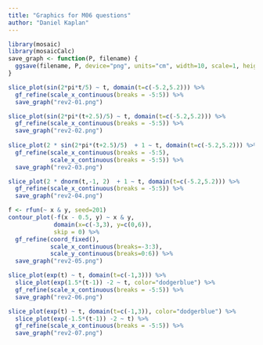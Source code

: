 ```yaml
---
title: "Graphics for M06 questions"
author: "Daniel Kaplan"
---
```


```r
library(mosaic)
library(mosaicCalc)
save_graph <- function(P, filename) {
  ggsave(filename, P, device="png", units="cm", width=10, scale=1, height=6, dpi=200)
}

```

```r
slice_plot(sin(2*pi*t/5) ~ t, domain(t=c(-5.2,5.2))) %>%
  gf_refine(scale_x_continuous(breaks = -5:5)) %>%
  save_graph("rev2-01.png")

slice_plot(sin(2*pi*(t+2.5)/5) ~ t, domain(t=c(-5.2,5.2))) %>%
  gf_refine(scale_x_continuous(breaks = -5:5)) %>%
  save_graph("rev2-02.png")
  
slice_plot(2 * sin(2*pi*(t+2.5)/5)  + 1 ~ t, domain(t=c(-5.2,5.2))) %>%
  gf_refine(scale_x_continuous(breaks = -5:5),
            scale_x_continuous(breaks = -5:5)) %>%
  save_graph("rev2-03.png")

slice_plot(2 * dnorm(t,-1, 2)  + 1 ~ t, domain(t=c(-5.2,5.2))) %>%
  gf_refine(scale_x_continuous(breaks = -5:5)) %>%
  save_graph("rev2-04.png")

f <- rfun(~ x & y, seed=201)
contour_plot(-f(x - 0.5, y) ~ x & y, 
             domain(x=c(-3,3), y=c(0,6)),
             skip = 0) %>%
  gf_refine(coord_fixed(), 
            scale_x_continuous(breaks=-3:3),
            scale_y_continuous(breaks=0:6)) %>%
  save_graph("rev2-05.png")

slice_plot(exp(t) ~ t, domain(t=c(-1,3))) %>%
  slice_plot(exp(1.5*(t-1)) -2 ~ t, color="dodgerblue") %>%
  gf_refine(scale_x_continuous(breaks = -5:5)) %>%
  save_graph("rev2-06.png")

slice_plot(exp(t) ~ t, domain(t=c(-1,3)), color="dodgerblue") %>%
  slice_plot(exp(-1.5*(t-1)) -2 ~ t) %>%
  gf_refine(scale_x_continuous(breaks = -5:5)) %>%
  save_graph("rev2-07.png")
```
